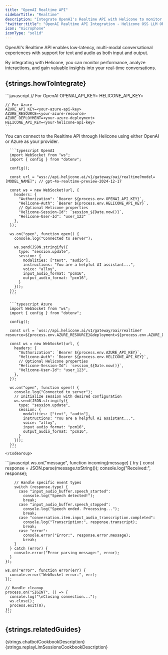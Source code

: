 ```yaml
---
title: "OpenAI Realtime API"
sidebarTitle: "Realtime"
description: "Integrate OpenAI's Realtime API with Helicone to monitor and analyze your real-time conversations."
"twitter:title": "OpenAI Realtime API Integration - Helicone OSS LLM Observability"
icon: "microphone"
iconType: "solid"
---
```



OpenAI's Realtime API enables low-latency, multi-modal conversational experiences with support for text and audio as both input and output.

By integrating with Helicone, you can monitor performance, analyze interactions, and gain valuable insights into your real-time conversations.

## {strings.howToIntegrate}

<Steps>
  <Step title={strings.generateKey}>
    <div dangerouslySetInnerHTML={{ __html: strings.generateKeyInstructions }} />
  </Step>

  <Step title={strings.setApiKey}>
   ```javascript
    // For OpenAI
    OPENAI_API_KEY=<your-openai-api-key>
    HELICONE_API_KEY=<your-helicone-api-key>

    // For Azure
    AZURE_API_KEY=<your-azure-api-key>
    AZURE_RESOURCE=<your-azure-resource>
    AZURE_DEPLOYMENT=<your-azure-deployment>
    HELICONE_API_KEY=<your-helicone-api-key>
    ```

  </Step>

  <Step title={strings.configureWebSocketConnection}>
    You can connect to the Realtime API through Helicone using either OpenAI or Azure as your provider.
    <CodeGroup>

      ```typescript OpenAI
      import WebSocket from "ws";
      import { config } from "dotenv";

      config();

      const url = "wss://api.helicone.ai/v1/gateway/oai/realtime?model=[MODEL_NAME]"; // gpt-4o-realtime-preview-2024-12-17

      const ws = new WebSocket(url, {
        headers: {
          "Authorization": `Bearer ${process.env.OPENAI_API_KEY}`,
          "Helicone-Auth": `Bearer ${process.env.HELICONE_API_KEY}`,
          // Optional Helicone properties
          "Helicone-Session-Id": `session_${Date.now()}`,
          "Helicone-User-Id": "user_123"
        },
      });

      ws.on("open", function open() {
        console.log("Connected to server");

        ws.send(JSON.stringify({
          type: "session.update",
          session: {
            modalities: ["text", "audio"],
            instructions: "You are a helpful AI assistant...",
            voice: "alloy",
            input_audio_format: "pcm16",
            output_audio_format: "pcm16",
          }
        }));
      });
      ```

      ```typescript Azure
      import WebSocket from "ws";
      import { config } from "dotenv";

      config();

      const url = `wss://api.helicone.ai/v1/gateway/oai/realtime?resource=${process.env.AZURE_RESOURCE}&deployment=${process.env.AZURE_DEPLOYMENT}`;

      const ws = new WebSocket(url, {
        headers: {
          "Authorization": `Bearer ${process.env.AZURE_API_KEY}`,
          "Helicone-Auth": `Bearer ${process.env.HELICONE_API_KEY}`,
          // Optional Helicone properties
          "Helicone-Session-Id": `session_${Date.now()}`,
          "Helicone-User-Id": "user_123",
        },
      });

      ws.on("open", function open() {
        console.log("Connected to server");
        // Initialize session with desired configuration
        ws.send(JSON.stringify({
          type: "session.update",
          session: {
            modalities: ["text", "audio"],
            instructions: "You are a helpful AI assistant...",
            voice: "alloy",
            input_audio_format: "pcm16",
            output_audio_format: "pcm16",
          }
        }));
      });
      ```
    </CodeGroup>

  </Step>

  <Step title={strings.handleWebSocketEvents}>
    ```javascript
    ws.on("message", function incoming(message) {
      try {
        const response = JSON.parse(message.toString());
        console.log("Received:", response);

        // Handle specific event types
        switch (response.type) {
          case "input_audio_buffer.speech_started":
            console.log("Speech detected!");
            break;
          case "input_audio_buffer.speech_stopped":
            console.log("Speech ended. Processing...");
            break;
          case "conversation.item.input_audio_transcription.completed":
            console.log("Transcription:", response.transcript);
            break;
          case "error":
            console.error("Error:", response.error.message);
            break;
        }
      } catch (error) {
        console.error("Error parsing message:", error);
      }
    });

    ws.on("error", function error(err) {
      console.error("WebSocket error:", err);
    });

    // Handle cleanup
    process.on("SIGINT", () => {
      console.log("\nClosing connection...");
      ws.close();
      process.exit(0);
    });
    ```

  </Step>

  <Step title={strings.verifyInHelicone}>
    <div dangerouslySetInnerHTML={{ __html: strings.verifyInHeliconeDesciption("OpenAI Realtime API") }} />
  </Step>
</Steps>

## {strings.relatedGuides}

<CardGroup cols={2}>
  <Card
    title="Building a chatbot with OpenAI structured outputs"
    icon="lightbulb"
    href="/guides/cookbooks/openai-structured-outputs"
    iconType="light"
    vertical
  >
    {strings.chatbotCookbookDescription}
  </Card>
  <Card
    title="Trace, replay, and debug LLM sessions"
    icon="arrows-rotate"
    href="/guides/cookbooks/replay-llm-sessions"
    iconType="light"
    vertical
  >
    {strings.replayLlmSessionsCookbookDescription}
  </Card>
</CardGroup>
